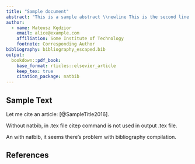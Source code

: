 ```yaml
---
title: "Sample document"
abstract: "This is a sample abstract \\newline This is the second line of abstract \\par \\textbf{Keywords:} keywordA, keywordB"
author:
  - name: Mateusz Kędzior
    email: alice@example.com
    affiliation: Some Institute of Technology
    footnote: Corresponding Author
bibliography: bibliography_escaped.bib
output:
  bookdown::pdf_book:
    base_format: rticles::elsevier_article
    keep_tex: true
    citation_package: natbib
---
```


## Sample Text

Let me cite an article: [@SampleTitle2016].

Without natbib, in .tex file citep  command is not used in output .tex file.

An with natbib, it seems there's problem with bibliography compilation.

## References


